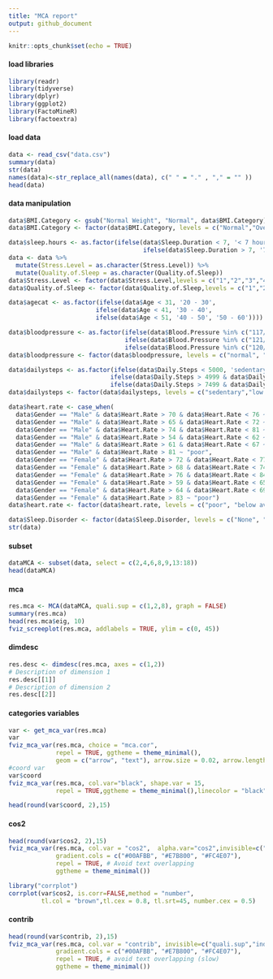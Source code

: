 ---
title: "MCA report"
output: github_document
---

```{r setup, include=FALSE}
knitr::opts_chunk$set(echo = TRUE)
```

#### load libraries
```{r include=FALSE}
library(readr)
library(tidyverse)
library(dplyr)
library(ggplot2)
library(FactoMineR)
library(factoextra)
```

#### load data
``` {r}
data <- read_csv("data.csv")
summary(data)
str(data)
names(data)<-str_replace_all(names(data), c(" " = "." , "," = "" ))
head(data)
```
#### data manipulation
``` {r}
data$BMI.Category <- gsub("Normal Weight", "Normal", data$BMI.Category)
data$BMI.Category <- factor(data$BMI.Category, levels = c("Normal","Overweight","Obese"))

data$sleep.hours <- as.factor(ifelse(data$Sleep.Duration < 7, '< 7 hours',
                                     ifelse(data$Sleep.Duration > 7, '7 - 9 hours', '7 hours')))
data <- data %>%
  mutate(Stress.Level = as.character(Stress.Level)) %>%
  mutate(Quality.of.Sleep = as.character(Quality.of.Sleep))
data$Stress.Level <- factor(data$Stress.Level,levels = c("1","2","3","4","5","6","7","8","9","10"))
data$Quality.of.Sleep <- factor(data$Quality.of.Sleep,levels = c("1","2","3","4","5","6","7","8","9","10"))

data$agecat <- as.factor(ifelse(data$Age < 31, '20 - 30',
                        ifelse(data$Age < 41, '30 - 40', 
                        ifelse(data$Age < 51, '40 - 50', '50 - 60'))))

data$bloodpressure <- as.factor(ifelse(data$Blood.Pressure %in% c("117/76","118/76","115/75","115/78","119/77","118/75"), 'normal',
                                ifelse(data$Blood.Pressure %in% c("121/79"), 'elevated', 
                                ifelse(data$Blood.Pressure %in% c("120/80","125/80","122/80","126/83","132/87","130/86","128/85","131/86","128/84","135/88","129/84","130/85","125/82"), 'high bp stage 1', 'high bp stage 2'))))
data$bloodpressure <- factor(data$bloodpressure, levels = c("normal", "elevated", "high bp stage 1", "high bp stage 2"))

data$dailysteps <- as.factor(ifelse(data$Daily.Steps < 5000, 'sedentary',
                            ifelse(data$Daily.Steps > 4999 & data$Daily.Steps < 7500, 'low active', 
                            ifelse(data$Daily.Steps > 7499 & data$Daily.Steps < 10000, 'somewhat active', 'active'))))
data$dailysteps <- factor(data$dailysteps, levels = c("sedentary","low active","somewhat active","active"))

data$heart.rate <- case_when(
  data$Gender == "Male" & data$Heart.Rate > 70 & data$Heart.Rate < 76 ~ "average",
  data$Gender == "Male" & data$Heart.Rate > 65 & data$Heart.Rate < 72 ~ "above average",
  data$Gender == "Male" & data$Heart.Rate > 74 & data$Heart.Rate < 81 ~ "below average",
  data$Gender == "Male" & data$Heart.Rate > 54 & data$Heart.Rate < 62 ~ "excellent",
  data$Gender == "Male" & data$Heart.Rate > 61 & data$Heart.Rate < 67 ~ "good",
  data$Gender == "Male" & data$Heart.Rate > 81 ~ "poor",
  data$Gender == "Female" & data$Heart.Rate > 72 & data$Heart.Rate < 77 ~ "average",
  data$Gender == "Female" & data$Heart.Rate > 68 & data$Heart.Rate < 74 ~ "above average",
  data$Gender == "Female" & data$Heart.Rate > 76 & data$Heart.Rate < 84 ~ "below average",
  data$Gender == "Female" & data$Heart.Rate > 59 & data$Heart.Rate < 65 ~ "excellent",
  data$Gender == "Female" & data$Heart.Rate > 64 & data$Heart.Rate < 69 ~ "good",
  data$Gender == "Female" & data$Heart.Rate > 83 ~ "poor")
data$heart.rate <- factor(data$heart.rate, levels = c("poor", "below average", "average", "above average","good","excellent"))

data$Sleep.Disorder <- factor(data$Sleep.Disorder, levels = c("None", "Insomnia", "Sleep Apnea"))
str(data)
```

#### subset
``` {r}
dataMCA <- subset(data, select = c(2,4,6,8,9,13:18))
head(dataMCA)
```

#### mca
``` {r}
res.mca <- MCA(dataMCA, quali.sup = c(1,2,8), graph = FALSE)
summary(res.mca)
head(res.mca$eig, 10)
fviz_screeplot(res.mca, addlabels = TRUE, ylim = c(0, 45))
```

#### dimdesc
``` {r}
res.desc <- dimdesc(res.mca, axes = c(1,2))
# Description of dimension 1
res.desc[[1]]
# Description of dimension 2
res.desc[[2]]
```

#### categories variables
``` {r}
var <- get_mca_var(res.mca)
var
fviz_mca_var(res.mca, choice = "mca.cor", 
             repel = TRUE, ggtheme = theme_minimal(),
             geom = c("arrow", "text"), arrow.size = 0.02, arrow.length = unit(0.1, "inches"))
#coord var
var$coord
fviz_mca_var(res.mca, col.var="black", shape.var = 15,
             repel = TRUE,ggtheme = theme_minimal(),linecolor = "black")

head(round(var$coord, 2),15)
```
#### cos2
``` {r}
head(round(var$cos2, 2),15)
fviz_mca_var(res.mca, col.var = "cos2",  alpha.var="cos2",invisible=c("quali.sup","ind"),
             gradient.cols = c("#00AFBB", "#E7B800", "#FC4E07"), 
             repel = TRUE, # Avoid text overlapping
             ggtheme = theme_minimal())

library("corrplot")
corrplot(var$cos2, is.corr=FALSE,method = "number",
         tl.col = "brown",tl.cex = 0.8, tl.srt=45, number.cex = 0.5)
```

#### contrib
``` {r}
head(round(var$contrib, 2),15)
fviz_mca_var(res.mca, col.var = "contrib", invisible=c("quali.sup","ind"),
             gradient.cols = c("#00AFBB", "#E7B800", "#FC4E07"), 
             repel = TRUE, # avoid text overlapping (slow)
             ggtheme = theme_minimal())
```